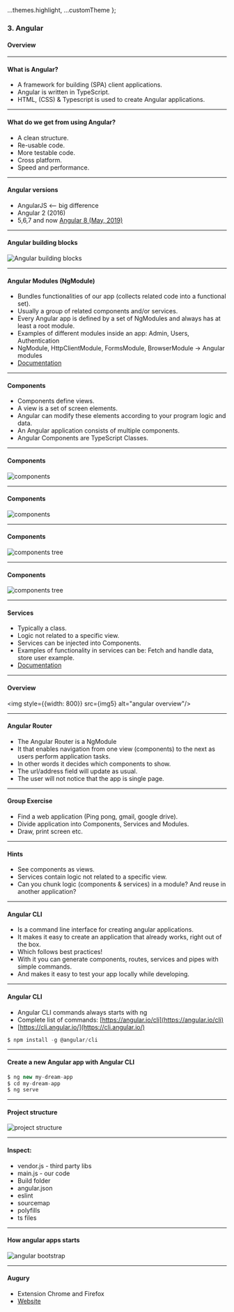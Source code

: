 
  ...themes.highlight,
  ...customTheme
};



### 3. Angular</h3>
#### Overview</h5>


---


#### What is Angular?

* A framework for building (SPA) client applications.
* Angular is written in TypeScript.
* HTML, (CSS) & Typescript is used to create Angular applications.

---


#### What do we get from using Angular?

* A clean structure.
* Re-usable code.
* More testable code.
* Cross platform.
* Speed and performance.


---

#### Angular versions

* AngularJS <— big difference
* Angular 2 (2016)
* 5,6,7 and now <a href="https://angular.io/" target="_blank">Angular 8 (May, 2019)</a>


---


#### Angular building blocks
<img src={img0} alt="Angular building blocks"/>


---

#### Angular Modules (NgModule)

* Bundles functionalities of our app (collects related code into a functional set).
* Usually a group of related components and/or services.
* Every Angular app is defined by a set of NgModules and always has at least a root module.
* Examples of different modules inside an app: Admin, Users, Authentication
* NgModule, HttpClientModule, FormsModule, BrowserModule -> Angular modules
* <a href="https://angular.io/guide/architecture-modules" target="_blank">Documentation</a>


---

#### Components

* Components define views. 
* A view is a set of screen elements.
* Angular can modify these elements according to your program logic and data.
* An Angular application consists of multiple components.
* Angular Components are TypeScript Classes.


---

#### Components
<img src={img1} alt="components"/>


---

#### Components
<img src={img2} alt="components"/>


---

#### Components
<img src={img3} alt="components tree"/>


---

#### Components
<img src={img4} alt="components tree"/>


---


#### Services

* Typically a class.
* Logic not related to a specific view.
* Services can be injected into Components.
* Examples of functionality in services can be: Fetch and handle data, store user example.
* <a href="https://angular.io/guide/architecture-services" target="_blank">Documentation</a>


---

#### Overview
<img style={{width: 800}} src={img5} alt="angular overview"/>


---

#### Angular Router

* The Angular Router is a NgModule
* It that enables navigation from one view (components) to the next as users perform application tasks.
* In other words it decides which components to show.
* The url/address field will update as usual.
* The user will not notice that the app is single page.

---

#### Group Exercise

* Find a web application (Ping pong, gmail, google drive).
* Divide application into Components, Services and Modules.
* Draw, print screen etc.


---


#### Hints

* See components as views.
* Services contain logic not related to a specific view.
* Can you chunk logic (components & services) in a module? And reuse in another application?


---

#### Angular CLI

* Is a command line interface for creating angular applications.
* It makes it easy to create an application that already works, right out of the box.
* Which follows best practices!
* With it you can generate components, routes, services and pipes with simple commands.
* And makes it easy to test your app locally while developing.

---

####  Angular CLI

* Angular CLI commands always starts with ng 
* Complete list of commands: [https://angular.io/cli](https://angular.io/cli)
* [https://cli.angular.io/](https://cli.angular.io/)
				
```javascript
$ npm install -g @angular/cli
```


---
				
#### Create a new Angular app with Angular CLI

```javascript
$ ng new my-dream-app
$ cd my-dream-app
$ ng serve
```

---

#### Project structure
<img  src={img6} alt="project structure"/>


---

#### Inspect:

* vendor.js - third party libs
* main.js - our code
* Build folder
* angular.json
* eslint
* sourcemap
* polyfills
* ts files

---

#### How angular apps starts
<img src={img7} alt="angular bootstrap"/>


---

#### Augury

* Extension Chrome and Firefox
* <a href="https://augury.rangle.io/" target="_blank">Website</a>
